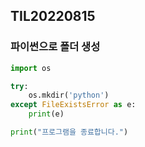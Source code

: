 ## TIL20220815

### 파이썬으로 폴더 생성

```python
import os

try: 
    os.mkdir('python')
except FileExistsError as e:
    print(e)

print("프로그램을 종료합니다.")
```
